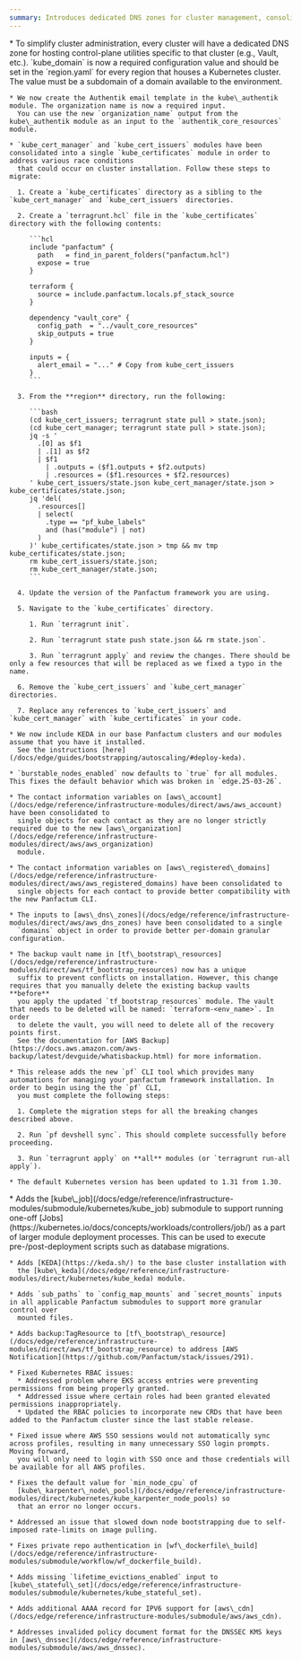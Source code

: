 ```yaml
---
summary: Introduces dedicated DNS zones for cluster management, consolidates certificate modules, adds KEDA for autoscaling, launches the new Panfactum CLI tool, and restructures several AWS modules for better configuration management.
---
```



<ChangelogEntry>
  <Fragment slot="breaking-changes">
    * To simplify cluster administration, every cluster will have a dedicated DNS zone for hosting control-plane utilities specific to that cluster (e.g., Vault, etc.).
      `kube_domain` is now a required configuration value and should be set in the `region.yaml` for every region that houses a Kubernetes cluster. The value
      must be a subdomain of a domain available to the environment.

    * We now create the Authentik email template in the kube\_authentik module. The organization name is now a required input.
      You can use the new `organization_name` output from the kube\_authentik module as an input to the `authentik_core_resources` module.

    * `kube_cert_manager` and `kube_cert_issuers` modules have been consolidated into a single `kube_certificates` module in order to address various race conditions
      that could occur on cluster installation. Follow these steps to migrate:

      1. Create a `kube_certificates` directory as a sibling to the `kube_cert_manager` and `kube_cert_issuers` directories.

      2. Create a `terragrunt.hcl` file in the `kube_certificates` directory with the following contents:

         ```hcl
         include "panfactum" {
           path   = find_in_parent_folders("panfactum.hcl")
           expose = true
         }

         terraform {
           source = include.panfactum.locals.pf_stack_source
         }

         dependency "vault_core" {
           config_path  = "../vault_core_resources"
           skip_outputs = true
         }

         inputs = {
           alert_email = "..." # Copy from kube_cert_issuers
         }
         ```

      3. From the **region** directory, run the following:

         ```bash
         (cd kube_cert_issuers; terragrunt state pull > state.json);
         (cd kube_cert_manager; terragrunt state pull > state.json);
         jq -s '
           .[0] as $f1
           | .[1] as $f2
           | $f1
             | .outputs = ($f1.outputs + $f2.outputs)
             | .resources = ($f1.resources + $f2.resources)
         ' kube_cert_issuers/state.json kube_cert_manager/state.json > kube_certificates/state.json;
         jq 'del(
           .resources[]
           | select(
             .type == "pf_kube_labels"
             and (has("module") | not)
           )
         )' kube_certificates/state.json > tmp && mv tmp kube_certificates/state.json;
         rm kube_cert_issuers/state.json;
         rm kube_cert_manager/state.json;
         ```

      4. Update the version of the Panfactum framework you are using.

      5. Navigate to the `kube_certificates` directory.

         1. Run `terragrunt init`.

         2. Run `terragrunt state push state.json && rm state.json`.

         3. Run `terragrunt apply` and review the changes. There should be only a few resources that will be replaced as we fixed a typo in the name.

      6. Remove the `kube_cert_issuers` and `kube_cert_manager` directories.

      7. Replace any references to `kube_cert_issuers` and `kube_cert_manager` with `kube_certificates` in your code.

    * We now include KEDA in our base Panfactum clusters and our modules assume that you have it installed.
      See the instructions [here](/docs/edge/guides/bootstrapping/autoscaling/#deploy-keda).

    * `burstable_nodes_enabled` now defaults to `true` for all modules. This fixes the default behavior which was broken in `edge.25-03-26`.

    * The contact information variables on [aws\_account](/docs/edge/reference/infrastructure-modules/direct/aws/aws_account) have been consolidated to
      single objects for each contact as they are no longer strictly required due to the new [aws\_organization](/docs/edge/reference/infrastructure-modules/direct/aws/aws_organization)
      module.

    * The contact information variables on [aws\_registered\_domains](/docs/edge/reference/infrastructure-modules/direct/aws/aws_registered_domains) have been consolidated to
      single objects for each contact to provide better compatibility with the new Panfactum CLI.

    * The inputs to [aws\_dns\_zones](/docs/edge/reference/infrastructure-modules/direct/aws/aws_dns_zones) have been consolidated to a single
      `domains` object in order to provide better per-domain granular configuration.

    * The backup vault name in [tf\_bootstrap\_resources](/docs/edge/reference/infrastructure-modules/direct/aws/tf_bootstrap_resources) now has a unique
      suffix to prevent conflicts on installation. However, this change requires that you manually delete the existing backup vaults **before**
      you apply the updated `tf_bootstrap_resources` module. The vault that needs to be deleted will be named: `terraform-<env_name>`. In order
      to delete the vault, you will need to delete all of the recovery points first.
      See the documentation for [AWS Backup](https://docs.aws.amazon.com/aws-backup/latest/devguide/whatisbackup.html) for more information.

    * This release adds the new `pf` CLI tool which provides many automations for managing your panfactum framework installation. In order to begin using the the `pf` CLI,
      you must complete the following steps:

      1. Complete the migration steps for all the breaking changes described above.

      2. Run `pf devshell sync`. This should complete successfully before proceeding.

      3. Run `terragrunt apply` on **all** modules (or `terragrunt run-all apply`).

    * The default Kubernetes version has been updated to 1.31 from 1.30.
  </Fragment>

  <Fragment slot="additions">
    * Adds the [kube\_job](/docs/edge/reference/infrastructure-modules/submodule/kubernetes/kube_job) submodule to support running one-off
      [Jobs](https://kubernetes.io/docs/concepts/workloads/controllers/job/) as a part of larger module deployment processes. This can be used to execute
      pre-/post-deployment scripts such as database migrations.

    * Adds [KEDA](https://keda.sh/) to the base cluster installation with
      the [kube\_keda](/docs/edge/reference/infrastructure-modules/direct/kubernetes/kube_keda) module.

    * Adds `sub_paths` to `config_map_mounts` and `secret_mounts` inputs in all applicable Panfactum submodules to support more granular control over
      mounted files.

    * Adds backup:TagResource to [tf\_bootstrap\_resource](/docs/edge/reference/infrastructure-modules/direct/aws/tf_bootstrap_resource) to address [AWS Notification](https://github.com/Panfactum/stack/issues/291).
  </Fragment>

  <Fragment slot="fixes">

    * Fixed Kubernetes RBAC issues:
      * Addressed problem where EKS access entries were preventing permissions from being properly granted.
      * Addressed issue where certain roles had been granted elevated permissions inappropriately.
      * Updated the RBAC policies to incorporate new CRDs that have been added to the Panfactum cluster since the last stable release.

    * Fixed issue where AWS SSO sessions would not automatically sync across profiles, resulting in many unnecessary SSO login prompts. Moving forward,
      you will only need to login with SSO once and those credentials will be available for all AWS profiles.

    * Fixes the default value for `min_node_cpu` of
      [kube\_karpenter\_node\_pools](/docs/edge/reference/infrastructure-modules/direct/kubernetes/kube_karpenter_node_pools) so
      that an error no longer occurs.

    * Addressed an issue that slowed down node bootstrapping due to self-imposed rate-limits on image pulling.

    * Fixes private repo authentication in [wf\_dockerfile\_build](/docs/edge/reference/infrastructure-modules/submodule/workflow/wf_dockerfile_build).

    * Adds missing `lifetime_evictions_enabled` input to [kube\_stateful\_set](/docs/edge/reference/infrastructure-modules/submodule/kubernetes/kube_stateful_set).

    * Adds additional AAAA record for IPV6 support for [aws\_cdn](/docs/edge/reference/infrastructure-modules/submodule/aws/aws_cdn).

    * Addresses invalided policy document format for the DNSSEC KMS keys in [aws\_dnssec](/docs/edge/reference/infrastructure-modules/submodule/aws/aws_dnssec).
  </Fragment>
</ChangelogEntry>

